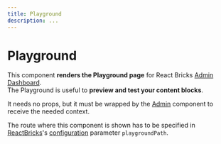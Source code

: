 ```yaml
---
title: Playground
description: ...
---
```


# Playground

This component **renders the Playground page** for React Bricks [Admin Dashboard](/docs/getting-started/admin-dashboard).  
The Playground is useful to **preview and test your content blocks**.

It needs no props, but it must be wrapped by the [Admin](admin) component to receive the needed context.

The route where this component is shown has to be specified in [ReactBricks](react-bricks)'s [configuration](/docs/getting-started/configuration) parameter `playgroundPath`.
